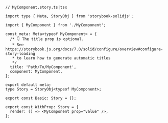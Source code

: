 ```tsx
// MyComponent.story.ts|tsx

import type { Meta, StoryObj } from 'storybook-solidjs';

import { MyComponent } from './MyComponent';

const meta: Meta<typeof MyComponent> = {
  /* 👇 The title prop is optional.
   * See https://storybook.js.org/docs/7.0/solid/configure/overview#configure-story-loading
   * to learn how to generate automatic titles
   */
  title: 'Path/To/MyComponent',
  component: MyComponent,
};

export default meta;
type Story = StoryObj<typeof MyComponent>;

export const Basic: Story = {};

export const WithProp: Story = {
  render: () => <MyComponent prop="value" />,
};
```
